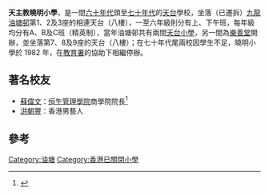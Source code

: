 '''天主教曉明小學'''，是一間[[六十年代|六十年代]]頭至[[七十年代|七十年代]]的[[天台_(建筑物)|天台]]學校，坐落（已遷拆）[[九龍|九龍]][[油塘邨|油塘邨]]第1、2及3座的相連天台（八樓），一至六年級則分有上、下午班，每年級均分有A、B及C班（精英制），當年油塘邨共有兩間[[天台小學|天台小學]]，另一間為[[樂善堂|樂善堂]]開辦，並坐落第7、8及9座的天台（八樓）；在七十年代尾兩校因學生不足，曉明小學於 1982 年，在[[教育署|教育署]]的協助下相繼停辦。

==著名校友==
*[[蘇偉文|蘇偉文]]：[[恒生管理學院|恒生管理學院]]商學院院長<ref>{{Cite web |url=http://idolter.blogspot.hk/2008/04/blog-post.html |title=帶子洪郎蘇偉文教授 |accessdate=2016-03-02 |archive-date=2016-03-08 |archive-url=https://web.archive.org/web/20160308080334/http://idolter.blogspot.hk/2008/04/blog-post.html |dead-url=no }}</ref>
*[[洪朝豐|洪朝豐]]：香港男藝人

==參考==
<references />

[[Category:油塘|Category:油塘]]
[[Category:香港已關閉小學|Category:香港已關閉小學]]